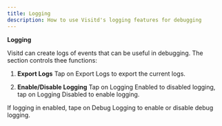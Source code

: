 ```yaml
---
title: Logging
description: How to use Visitd's logging features for debugging
---
```


__Logging__

Visitd can create logs of events that can be useful in debugging. The section controls thee functions:

1.  __Export Logs__
Tap on Export Logs to export the current logs.  

2.  __Enable/Disable Logging__
Tap on Logging Enabled to disabled logging, tap on Logging Disabled to enable logging.

If logging in enabled, tape on Debug Logging to enable or disable debug logging.